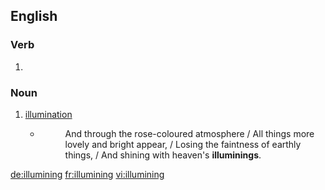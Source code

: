 ==English==

===Verb===
{{head|en}}

# {{present participle of|illumine}}

===Noun===
{{en-noun}}

# [[illumination]]
#* {{w|Walter Richard Cassels}}
#*: And through the rose-coloured atmosphere / All things more lovely and bright appear, / Losing the faintness of earthly things, / And shining with heaven's '''illuminings'''.

[[de:illumining]]
[[fr:illumining]]
[[vi:illumining]]